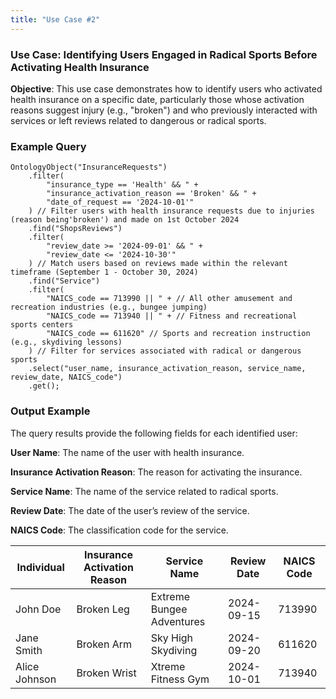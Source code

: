 ```yaml
---
title: "Use Case #2"
---
```


### Use Case: Identifying Users Engaged in Radical Sports Before Activating Health Insurance

**Objective**: This use case demonstrates how to identify users who activated health insurance on a specific date, particularly those whose activation reasons suggest injury (e.g., "broken") and who previously interacted with services or left reviews related to dangerous or radical sports.

### **Example Query**

```
OntologyObject("InsuranceRequests")
    .filter(
        "insurance_type == 'Health' && " +
        "insurance_activation_reason == 'Broken' && " +
        "date_of_request == '2024-10-01'"
    ) // Filter users with health insurance requests due to injuries (reason being'broken') and made on 1st October 2024
    .find("ShopsReviews")
    .filter(
        "review_date >= '2024-09-01' && " +
        "review_date <= '2024-10-30'"
    ) // Match users based on reviews made within the relevant timeframe (September 1 - October 30, 2024)
    .find("Service")
    .filter(
        "NAICS_code == 713990 || " + // All other amusement and recreation industries (e.g., bungee jumping)
        "NAICS_code == 713940 || " + // Fitness and recreational sports centers
        "NAICS_code == 611620" // Sports and recreation instruction (e.g., skydiving lessons)
    ) // Filter for services associated with radical or dangerous sports
    .select("user_name, insurance_activation_reason, service_name, review_date, NAICS_code")
    .get();
```

### **Output Example**

The query results provide the following fields for each identified user:

**User Name**: The name of the user with health insurance.


**Insurance Activation Reason**: The reason for activating the insurance.


**Service Name**: The name of the service related to radical sports.


**Review Date**: The date of the user’s review of the service.


**NAICS Code**: The classification code for the service.

| Individual    | Insurance Activation Reason | Service Name              | Review Date | NAICS Code |
| ------------- | --------------------------- | ------------------------- | ----------- | ---------- |
| John Doe      | Broken Leg                  | Extreme Bungee Adventures | 2024-09-15  | 713990     |
| Jane Smith    | Broken Arm                  | Sky High Skydiving        | 2024-09-20  | 611620     |
| Alice Johnson | Broken Wrist                | Xtreme Fitness Gym        | 2024-10-01  | 713940     |